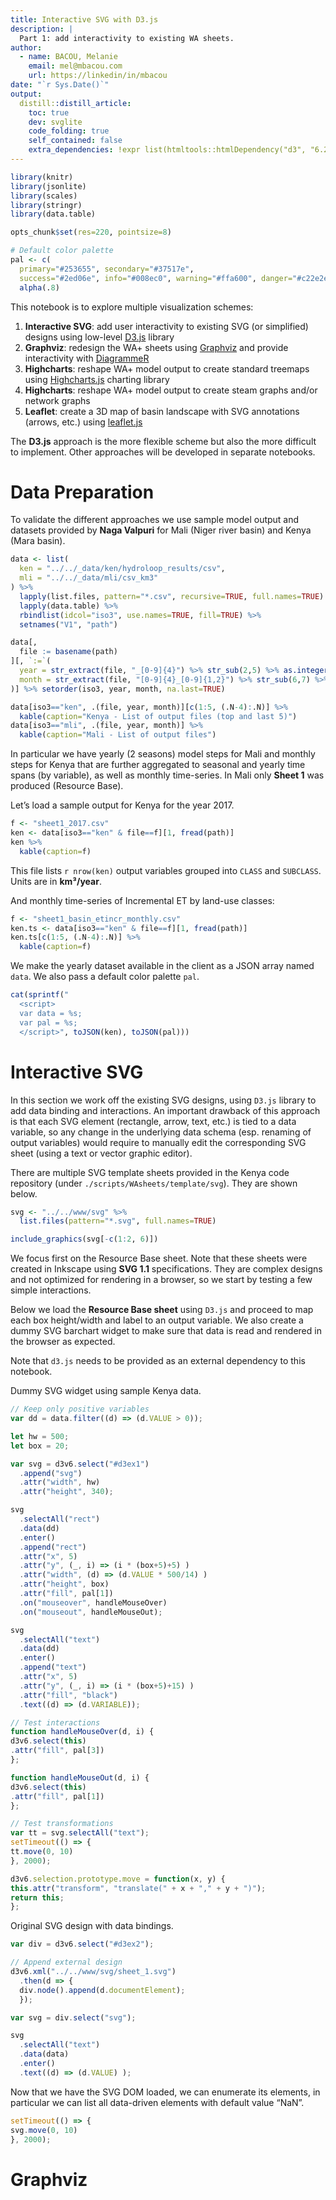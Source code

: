 ```yaml
---
title: Interactive SVG with D3.js
description: |
  Part 1: add interactivity to existing WA sheets.
author:
  - name: BACOU, Melanie
    email: mel@mbacou.com
    url: https://linkedin/in/mbacou
date: "`r Sys.Date()`"
output:
  distill::distill_article:
    toc: true
    dev: svglite
    code_folding: true
    self_contained: false
    extra_dependencies: !expr list(htmltools::htmlDependency("d3", "6.2.0", c(href="../../www/js/d3v6-6.2.0"), script="d3.min.js"))
---
```


```r

library(knitr)
library(jsonlite)
library(scales)
library(stringr)
library(data.table)

opts_chunk$set(res=220, pointsize=8)

# Default color palette
pal <- c(
  primary="#253655", secondary="#37517e",
  success="#2ed06e", info="#008ec0", warning="#ffa600", danger="#c22e2e") %>%
  alpha(.8)

```


This notebook is to explore multiple visualization schemes:

1. **Interactive SVG**: add user interactivity to existing SVG (or simplified) designs using low-level [D3.js](https://d3js.org/) library
2. **Graphviz**: redesign the WA+ sheets using [Graphviz](https://graphviz.org/) and provide interactivity with [DiagrammeR](https://rich-iannone.github.io/DiagrammeR/)
2. **Highcharts**: reshape WA+ model output to create standard treemaps using [Highcharts.js](https://www.highcharts.com/) charting library
3. **Highcharts**: reshape WA+ model output to create steam graphs and/or network graphs
4. **Leaflet**: create a 3D map of basin landscape with SVG annotations (arrows, etc.) using [leaflet.js](https://leafletjs.com/)

The **D3.js** approach is the more flexible scheme but also the more difficult to implement. Other approaches will be developed in separate notebooks.


# Data Preparation

To validate the different approaches we use sample model output and datasets provided by **Naga Valpuri** for Mali (Niger river basin) and Kenya (Mara basin). 

```r

data <- list(
  ken = "../../_data/ken/hydroloop_results/csv",
  mli = "../../_data/mli/csv_km3"
) %>%
  lapply(list.files, pattern="*.csv", recursive=TRUE, full.names=TRUE) %>%
  lapply(data.table) %>%
  rbindlist(idcol="iso3", use.names=TRUE, fill=TRUE) %>%
  setnames("V1", "path")

data[, 
  file := basename(path)
][, `:=`(
  year = str_extract(file, "_[0-9]{4}") %>% str_sub(2,5) %>% as.integer(),
  month = str_extract(file, "[0-9]{4}_[0-9]{1,2}") %>% str_sub(6,7) %>% as.integer()
)] %>% setorder(iso3, year, month, na.last=TRUE)

data[iso3=="ken", .(file, year, month)][c(1:5, (.N-4):.N)] %>% 
  kable(caption="Kenya - List of output files (top and last 5)")
data[iso3=="mli", .(file, year, month)] %>% 
  kable(caption="Mali - List of output files")

```

In particular we have yearly (2 seasons) model steps for Mali and monthly steps for Kenya that are further aggregated to seasonal and yearly time spans (by variable), as well as monthly time-series. In Mali only **Sheet 1** was produced (Resource Base).

Let's load a sample output for Kenya for the year 2017.

```r

f <- "sheet1_2017.csv"
ken <- data[iso3=="ken" & file==f][1, fread(path)]
ken %>% 
  kable(caption=f)

```

This file lists `r nrow(ken)` output variables grouped into `CLASS` and `SUBCLASS`. Units are in **km³/year**.

And monthly time-series of Incremental ET by land-use classes:

```r

f <- "sheet1_basin_etincr_monthly.csv"
ken.ts <- data[iso3=="ken" & file==f][1, fread(path)]
ken.ts[c(1:5, (.N-4):.N)] %>% 
  kable(caption=f)

```

We make the yearly dataset available in the client as a JSON array named `data`. We also pass a default color palette `pal`.

```r

cat(sprintf("
  <script> 
  var data = %s;
  var pal = %s;
  </script>", toJSON(ken), toJSON(pal)))

```



# Interactive SVG

In this section we work off the existing SVG designs, using `D3.js` library to add data binding and interactions. An important drawback of this approach is that each SVG element (rectangle, arrow, text, etc.) is tied to a data variable, so any change in the underlying data schema (esp. renaming of output variables) would require to manually edit the corresponding SVG sheet (using a text or vector graphic editor).

There are multiple SVG template sheets provided in the Kenya code repository (under `./scripts/WAsheets/template/svg`). They are shown below.

```r

svg <- "../../www/svg" %>%
  list.files(pattern="*.svg", full.names=TRUE)

include_graphics(svg[-c(1:2, 6)])

```

We focus first on the Resource Base sheet. Note that these sheets were created in Inkscape using **SVG 1.1** specifications. They are complex designs and not optimized for rendering in a browser, so we start by testing a few simple interactions.

Below we load the **Resource Base sheet** using `D3.js` and proceed to map each box height/width and label to an output variable. We also create a dummy SVG barchart widget to make sure that data is read and rendered in the browser as expected.

Note that `d3.js` needs to be provided as an external dependency to this notebook.

Dummy SVG widget using sample Kenya data.

<div id="d3ex1" class="l-body" height="auto"></div>

```js

// Keep only positive variables
var dd = data.filter((d) => (d.VALUE > 0));

let hw = 500;
let box = 20;

var svg = d3v6.select("#d3ex1")
  .append("svg")
  .attr("width", hw)
  .attr("height", 340); 

svg  
  .selectAll("rect")
  .data(dd)
  .enter()
  .append("rect")
  .attr("x", 5)
  .attr("y", (_, i) => (i * (box+5)+5) )
  .attr("width", (d) => (d.VALUE * 500/14) )
  .attr("height", box)
  .attr("fill", pal[1])
  .on("mouseover", handleMouseOver)
  .on("mouseout", handleMouseOut);

svg
  .selectAll("text")
  .data(dd)
  .enter()
  .append("text")
  .attr("x", 5)
  .attr("y", (_, i) => (i * (box+5)+15) )
  .attr("fill", "black")
  .text((d) => (d.VARIABLE));

// Test interactions
function handleMouseOver(d, i) {
d3v6.select(this)
.attr("fill", pal[3])
};

function handleMouseOut(d, i) {
d3v6.select(this)
.attr("fill", pal[1])
};

// Test transformations
var tt = svg.selectAll("text");
setTimeout(() => {
tt.move(0, 10)
}, 2000);

d3v6.selection.prototype.move = function(x, y) {
this.attr("transform", "translate(" + x + "," + y + ")");
return this;
};


```

Original SVG design with data bindings.

<div id="d3ex2" class="l-body"></div>

```js

var div = d3v6.select("#d3ex2");

// Append external design
d3v6.xml("../../www/svg/sheet_1.svg")
  .then(d => {
  div.node().append(d.documentElement);
  });

var svg = div.select("svg");

svg
  .selectAll("text")
  .data(data)
  .enter()
  .text((d) => (d.VALUE) );

```

Now that we have the SVG DOM loaded, we can enumerate its elements, in particular we can list all data-driven elements with default value "NaN".

```js

setTimeout(() => {
svg.move(0, 10)
}, 2000);

```


# Graphviz

